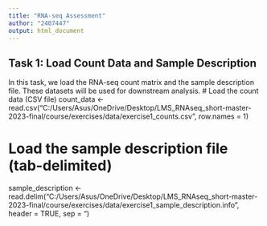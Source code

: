```yaml
---
title: "RNA-seq Assessment"
author: "2407447"
output: html_document
---
```

## Task 1: Load Count Data and Sample Description

In this task, we load the RNA-seq count matrix and the sample description file. These datasets will be used for downstream analysis.
# Load the count data (CSV file)
count_data <- read.csv("C:/Users/Asus/OneDrive/Desktop/LMS_RNAseq_short-master-2023-final/course/exercises/data/exercise1_counts.csv", 
                       row.names = 1)

# Load the sample description file (tab-delimited)
sample_description <- read.delim("C:/Users/Asus/OneDrive/Desktop/LMS_RNAseq_short-master-2023-final/course/exercises/data/exercise1_sample_description.info", 
                                 header = TRUE, sep = "\t")

